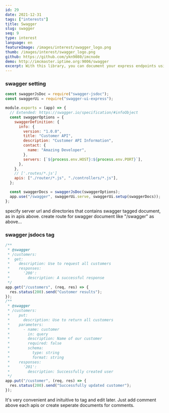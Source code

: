 ```yaml
---
id: 29
date: 2021-12-31
tags: ["interests"]
title: Swagger
slug: swagger
seq: 9
type: interest
language: en
featureImage: /images/interest/swagger_logo.png
thumb: /images/interest/swagger_logo.png
github: https://github.com/ykn9080/imcnode
demo: http://imcmaster.iptime.org:9006/swagger
excerpt: With this library, you can document your express endpoints using swagger OpenAPI 3 Specification without writing YAML or JSON. You can write jsdoc comments on each endpoint, and the library is going to create the swagger UI.
---
```


### swagger setting

```js
const swaggerJsDoc = require("swagger-jsdoc");
const swaggerUi = require("swagger-ui-express");

module.exports = (app) => {
  // Extended: https://swagger.io/specification/#infoObject
  const swaggerOptions = {
    swaggerDefinition: {
      info: {
        version: "1.0.0",
        title: "Customer API",
        description: "Customer API Information",
        contact: {
          name: "Amazing Developer",
        },
        servers: [`${process.env.HOST}:${process.env.PORT}`],
      },
    },
    // ['.routes/*.js']
    apis: ["./router/*.js", "./controllers/*.js"],
  };

  const swaggerDocs = swaggerJsDoc(swaggerOptions);
  app.use("/swagger", swaggerUi.serve, swaggerUi.setup(swaggerDocs));
};
```

specify server url and directories that contains swagger tagged document, as in apis above.
create route for swagger document like "/swagger" as above...

### swagger jsdocs tag

```js
/**
 * @swagger
 * /customers:
 *  get:
 *    description: Use to request all customers
 *    responses:
 *      '200':
 *        description: A successful response
 */
app.get("/customers", (req, res) => {
  res.status(200).send("Customer results");
});
/**
 * @swagger
 * /customers:
 *    put:
 *      description: Use to return all customers
 *    parameters:
 *      - name: customer
 *        in: query
 *        description: Name of our customer
 *        required: false
 *        schema:
 *          type: string
 *          format: string
 *    responses:
 *      '201':
 *        description: Successfully created user
 */
app.put("/customer", (req, res) => {
  res.status(200).send("Successfully updated customer");
});
```

It's very convenient and inituitive to tag and edit later.
Just add comment above each apis or create seperate documents for comments.
